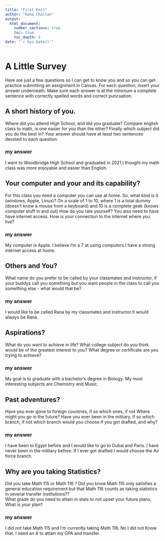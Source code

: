 ```yaml
---
title: "First Knit"
author: "Rana Challan"
output: 
  html_document:
    number_sections: true
    toc: true
    toc_depth: 5
date: "`r Sys.Date()`"   
---
```


# A Little Survey

Here are just a few questions so I can get to know you and so you can get practice submitting an assignment in Canvas.  For each question, insert your answer underneath. Make sure each answer is at the minimum a complete sentence with correctly spelled words and correct puncuation. 

## A short history of you.  
Where did you attend High School, and did you graduate? Compare english class to math, is one easier for you than the other? Finally which subject did you do the best in? Your answer should have at least two sentences devoted to each question.  
  
### my answer     
I went to Woodbridge High School and graduated in 2021.I thought my math class was more enjoyable and easier than English.   

     


## Your computer and your and its capability?  
 For this class  you need a computer you can use at home.  So, what kind is it (windows, Apple, Linux)?  On a scale of 1 to 10, where 1 is a total dummy (doesn't know a mouse from a keyboard) and 10 is a complete geek (knows computer stuff in and out) How do you rate yourself?  You also need to have have internet access. How is your connection to the internet where you live?

### my answer   
My computer is Apple. I believe I'm a 7 at using computers.I have a strong internet access at home.  
   

## Others and You?   
What name do you prefer to be called by your classmates and instructor, if your buddys call you something but you want people in the class to call you something else - what would that be? 

### my answer     
I would like to be called Rana by my classmates and instructor.It would always be Rana.  
   
 




## Aspirations?   
What do you want to achieve in life?  What college subject do you think would be of the greatest interest to you? What degree or certificate are you trying to achieve?

### my answer     
My goal is to graduate with a bachelor's degree in Biology. My most interesting subjects are Chemistry and Music.  
   
 




## Past adventures?  
Have you ever gone to foreign countries, if so which ones, if not Where might you go in the future?  Have you ever been in the military, if so which branch, if not which branch would you choose if you got drafted, and why?

### my answer     
I have been to Egypt before and I would like to go to Dubai and Paris. I have never been in the military before. If I ever got drafted I would choose the Air force branch.  
   
  




## Why are you taking Statistics?  
Did you take Math 115 or Math 116 ?  Did you know Math 115 only satisfies a general education requirement but that Math 116 counts as taking statistics in several transfer institutions??  
What grade do you need to attain in stats to not upset your future plans, What is your plan?  
 

### my answer     
I did not take Math 115 and I'm currently taking Math 116. No I did not Know that. I need an A to attain my GPA and transfer.  
   
 






  




